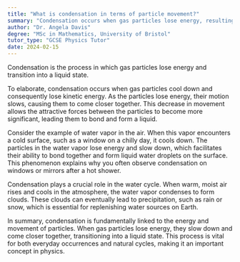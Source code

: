 ```yaml
---
title: "What is condensation in terms of particle movement?"
summary: "Condensation occurs when gas particles lose energy, resulting in their transition from a gaseous state to a liquid state."
author: "Dr. Angela Davis"
degree: "MSc in Mathematics, University of Bristol"
tutor_type: "GCSE Physics Tutor"
date: 2024-02-15
---
```


Condensation is the process in which gas particles lose energy and transition into a liquid state.

To elaborate, condensation occurs when gas particles cool down and consequently lose kinetic energy. As the particles lose energy, their motion slows, causing them to come closer together. This decrease in movement allows the attractive forces between the particles to become more significant, leading them to bond and form a liquid.

Consider the example of water vapor in the air. When this vapor encounters a cold surface, such as a window on a chilly day, it cools down. The particles in the water vapor lose energy and slow down, which facilitates their ability to bond together and form liquid water droplets on the surface. This phenomenon explains why you often observe condensation on windows or mirrors after a hot shower.

Condensation plays a crucial role in the water cycle. When warm, moist air rises and cools in the atmosphere, the water vapor condenses to form clouds. These clouds can eventually lead to precipitation, such as rain or snow, which is essential for replenishing water sources on Earth.

In summary, condensation is fundamentally linked to the energy and movement of particles. When gas particles lose energy, they slow down and come closer together, transitioning into a liquid state. This process is vital for both everyday occurrences and natural cycles, making it an important concept in physics.
    